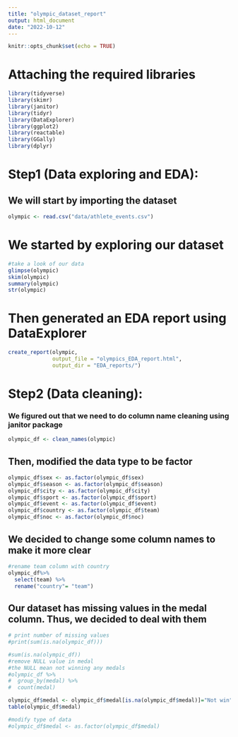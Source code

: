 ```yaml
---
title: "olympic_dataset_report"
output: html_document
date: "2022-10-12"
---
```


```r
knitr::opts_chunk$set(echo = TRUE)
```

# Attaching the required libraries
```r
library(tidyverse)
library(skimr)
library(janitor)
library(tidyr)
library(DataExplorer)
library(ggplot2)
library(reactable)
library(GGally)
library(dplyr)
```

# Step1 (Data exploring and EDA):
## We will start by importing the dataset
```r
olympic <- read.csv("data/athlete_events.csv")
```

# We started by exploring our dataset
```r
#take a look of our data
glimpse(olympic)
skim(olympic)
summary(olympic)
str(olympic)
```

# Then generated an EDA report using DataExplorer
```r
create_report(olympic, 
              output_file = "olympics_EDA_report.html", 
              output_dir = "EDA_reports/")
```


# Step2 (Data cleaning):

### We figured out that we need to do column name cleaning using janitor package
```r
olympic_df <- clean_names(olympic)
```

## Then, modified the data type to be factor
```r
olympic_df$sex <- as.factor(olympic_df$sex)
olympic_df$season <- as.factor(olympic_df$season)
olympic_df$city <- as.factor(olympic_df$city)
olympic_df$sport <- as.factor(olympic_df$sport)
olympic_df$event <- as.factor(olympic_df$event)
olympic_df$country <- as.factor(olympic_df$team)
olympic_df$noc <- as.factor(olympic_df$noc)
```

## We decided to change some column names to make it more clear
```r
#rename team column with country
olympic_df%>%
  select(team) %>%
  rename("country"= "team")
```



## Our dataset has missing values in the medal column. Thus, we decided to deal with them
```r
# print number of missing values
#print(sum(is.na(olympic_df)))
```

```r
#sum(is.na(olympic_df)) 
#remove NULL value in medal 
#the NULL mean not winning any medals
#olympic_df %>% 
#  group_by(medal) %>% 
#  count(medal)

olympic_df$medal <- olympic_df$medal[is.na(olympic_df$medal)]="Not win"
table(olympic_df$medal)

#modify type of data
#olympic_df$medal <- as.factor(olympic_df$medal)
```


